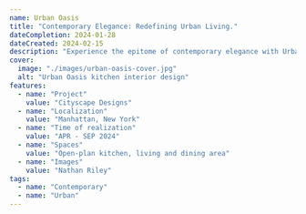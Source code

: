 ```yaml
---
name: Urban Oasis
title: "Contemporary Elegance: Redefining Urban Living."
dateCompletion: 2024-01-28
dateCreated: 2024-02-15
description: "Experience the epitome of contemporary elegance with Urban Oasis by Cityscape Designs. Situated in the heart of Manhattan, this project redefines urban living with its sleek design and sophisticated aesthetic. From sleek kitchen countertops to expansive living areas, every element is carefully curated to elevate your lifestyle. Immerse yourself in the charm of city living and discover your own urban oasis amidst the hustle and bustle of New York."
cover:
  image: "./images/urban-oasis-cover.jpg"
  alt: "Urban Oasis kitchen interior design"
features:
  - name: "Project"
    value: "Cityscape Designs"
  - name: "Localization"
    value: "Manhattan, New York"
  - name: "Time of realization"
    value: "APR - SEP 2024"
  - name: "Spaces"
    value: "Open-plan kitchen, living and dining area"
  - name: "Images"
    value: "Nathan Riley"
tags:
  - name: "Contemporary"
  - name: "Urban"
---
```


<ProjectImageSection image={image} alt="Urban interior design" />
<ProjectTextImageSection image={image} alt="Urban interior design" title="Cityscape Chic" text="Cityscape Designs presents Urban Oasis, a sleek Manhattan masterpiece redefining urban living. Experience contemporary elegance in this open-plan haven, where modern design meets the pulse of New York City." />
<ProjectGallerySection images={[
    { image, alt: "Urban interior design" },
    { image, alt: "Urban interior design" },
    { image, alt: "Urban interior design" },
    { image, alt: "Urban interior design" },
    { image, alt: "Urban interior design" },
  ]}
/>
